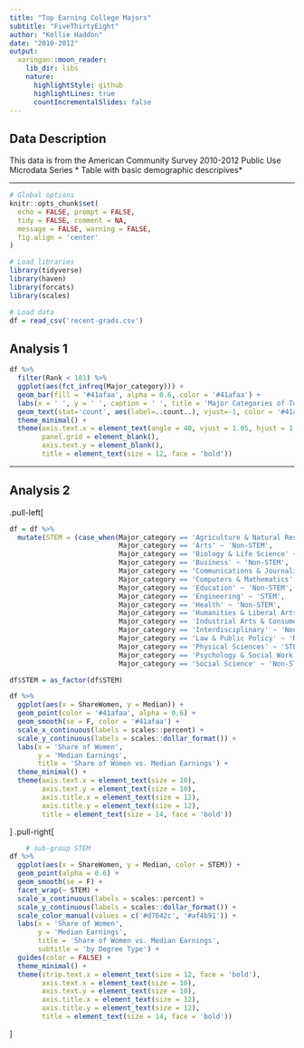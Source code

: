```yaml
---
title: "Top Earning College Majors"
subtitle: "FiveThirtyEight"
author: "Kellie Haddon"
date: "2010-2012"
output:
  xaringan::moon_reader:
    lib_dir: libs
    nature:
      highlightStyle: github
      highlightLines: true
      countIncrementalSlides: false
---
```

## Data Description
This data is from the American Community Survey 2010-2012 Public Use Microdata Series
* Table with basic demographic descripives*

---

```r
# Global options
knitr::opts_chunk$set(
  echo = FALSE, prompt = FALSE,
  tidy = FALSE, comment = NA,
  message = FALSE, warning = FALSE,
  fig.align = 'center'
)

# Load libraries
library(tidyverse)
library(haven)
library(forcats)
library(scales)

# Load data
df = read_csv('recent-grads.csv')

```

## Analysis 1

```r
df %>%
  filter(Rank < 101) %>%
  ggplot(aes(fct_infreq(Major_category))) +
  geom_bar(fill = '#41afaa', alpha = 0.6, color = '#41afaa') +
  labs(x = ' ', y = ' ', caption = ' ', title = 'Major Categories of Top 100 Earning Majors') +
  geom_text(stat='count', aes(label=..count..), vjust=-1, color = '#41afaa') +
  theme_minimal() +
  theme(axis.text.x = element_text(angle = 40, vjust = 1.05, hjust = 1, color = 'black', size = 10),
        panel.grid = element_blank(),
        axis.text.y = element_blank(),
        title = element_text(size = 12, face = 'bold'))
```
---
## Analysis 2

.pull-left[
```r
df = df %>%
  mutate(STEM = (case_when(Major_category == 'Agriculture & Natural Resources' ~ 'STEM',
                           Major_category == 'Arts' ~ 'Non-STEM',
                           Major_category == 'Biology & Life Science' ~ 'STEM',
                           Major_category == 'Business' ~ 'Non-STEM',
                           Major_category == 'Communications & Journalism' ~ 'Non-STEM',
                           Major_category == 'Computers & Mathematics' ~ 'STEM',
                           Major_category == 'Education' ~ 'Non-STEM',
                           Major_category == 'Engineering' ~ 'STEM',
                           Major_category == 'Health' ~ 'Non-STEM',
                           Major_category == 'Humanities & Liberal Arts' ~ 'Non-STEM',
                           Major_category == 'Industrial Arts & Consumer Services' ~ 'Non-STEM',
                           Major_category == 'Interdisciplinary' ~ 'Non-STEM',
                           Major_category == 'Law & Public Policy' ~ 'Non-STEM',
                           Major_category == 'Physical Sciences' ~ 'STEM',
                           Major_category == 'Psychology & Social Work' ~ 'Non-STEM',
                           Major_category == 'Social Science' ~ 'Non-STEM')))

df$STEM = as_factor(df$STEM)

df %>%
  ggplot(aes(x = ShareWomen, y = Median)) +
  geom_point(color = '#41afaa', alpha = 0.6) +
  geom_smooth(se = F, color = '#41afaa') +
  scale_x_continuous(labels = scales::percent) +
  scale_y_continuous(labels = scales::dollar_format()) +
  labs(x = 'Share of Women', 
       y = 'Median Earnings',
       title = 'Share of Women vs. Median Earnings') +
  theme_minimal() +
  theme(axis.text.x = element_text(size = 10),
        axis.text.y = element_text(size = 10),
        axis.title.x = element_text(size = 12),
        axis.title.y = element_text(size = 12),
        title = element_text(size = 14, face = 'bold'))
```
]
.pull-right[
```r
    # sub-group STEM
df %>%
  ggplot(aes(x = ShareWomen, y = Median, color = STEM)) +
  geom_point(alpha = 0.6) +
  geom_smooth(se = F) +
  facet_wrap(~ STEM) +
  scale_x_continuous(labels = scales::percent) +
  scale_y_continuous(labels = scales::dollar_format()) +
  scale_color_manual(values = c('#d7642c', '#af4b91')) +
  labs(x = 'Share of Women', 
       y = 'Median Earnings',
       title = 'Share of Women vs. Median Earnings',
       subtitle = 'by Degree Type') +
  guides(color = FALSE) +
  theme_minimal() +
  theme(strip.text.x = element_text(size = 12, face = 'bold'),
        axis.text.x = element_text(size = 10),
        axis.text.y = element_text(size = 10),
        axis.title.x = element_text(size = 12),
        axis.title.y = element_text(size = 12),
        title = element_text(size = 14, face = 'bold'))
```
]
        
        
        